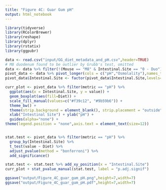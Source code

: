```yaml
---
title: "Figure 4C: Guar Gum pH"
output: html_notebook
---
```


```r
library(tidyverse)
library(RColorBrewer)
library(reshape)
library(dplyr)
library(rstatix)
library(ggpubr)
```

```r
data <- read.csv("input/GG_diet_metadata_and_pH.csv",header=TRUE) 
# M8 duodenum found to be outlier by Grubb's test, omitted
data <- data %>% filter(!(Mouse == "M8" & Intestinal.Site == "0 - Duo"))
pivot_data <- data %>% pivot_longer(cols = c("pH","Osmolality"),names_to = "metric") 
pivot_data$Intestinal.Site <- factor(pivot_data$Intestinal.Site,levels=c("Duodenum","Jejunum","Ileum","Cecum","Colon")) 
```


```r
curr_plot <- pivot_data %>% filter(metric == "pH") %>%
  ggplot(aes(x = Intestinal.Site, y = value)) + 
  geom_boxplot(aes(fill=Diet)) + 
  scale_fill_manual(values=c("#f39c12", "#9b59b6")) + 
  theme_bw() + 
  theme(strip.background = element_blank(), strip.placement = "outside") +
  xlab("Intestinal Site") + ylab("pH") + 
  guides(alpha="none") +
theme(legend.position = "none",axis.text = element_text(size=12))


stat.test <- pivot_data %>% filter(metric == "pH") %>%
  group_by(Intestinal.Site) %>%
  t_test(value ~ Diet) %>%
  adjust_pvalue(method = "bonferroni") %>%
  add_significance()

stat.test <- stat.test %>% add_xy_position(x = "Intestinal.Site")
curr_plot + stat_pvalue_manual(stat.test, label = "p.adj.signif")

ggsave("output/Figure_4C_guar_gum_pH.png",height=7,width=7)
ggsave("output/Figure_4C_guar_gum_pH.pdf",height=7,width=7)

```


